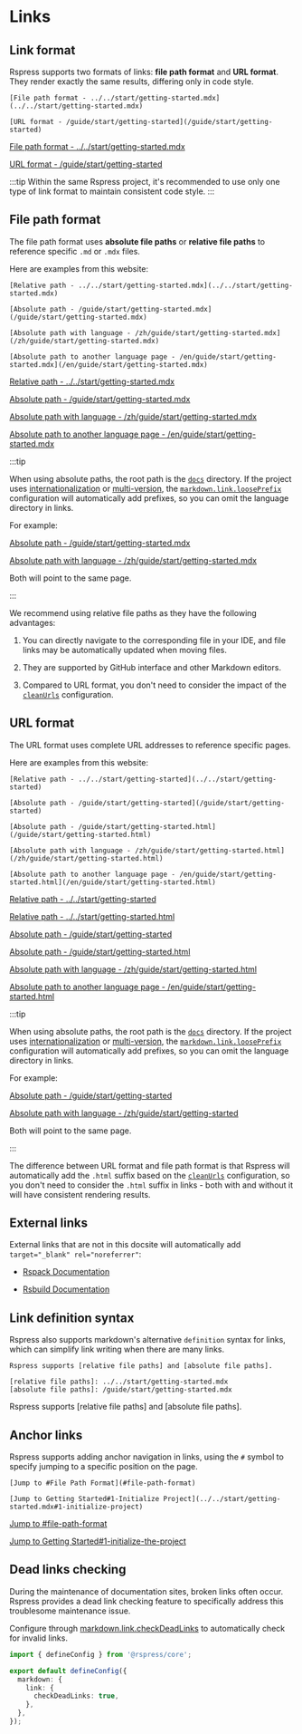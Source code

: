 # Links

## Link format

Rspress supports two formats of links: **file path format** and **URL format**. They render exactly the same results, differing only in code style.


<Tabs>
<Tab label="Syntax">

```mdx
[File path format - ../../start/getting-started.mdx](../../start/getting-started.mdx)

[URL format - /guide/start/getting-started](/guide/start/getting-started)
```

</Tab>

<Tab label="Rendered result">

[File path format - ../../start/getting-started.mdx](../../start/getting-started.mdx)

[URL format - /guide/start/getting-started](/guide/start/getting-started)

</Tab>
</Tabs>

:::tip
Within the same Rspress project, it's recommended to use only one type of link format to maintain consistent code style.
:::

## File path format

The file path format uses **absolute file paths** or **relative file paths** to reference specific `.md` or `.mdx` files.

Here are examples from this website:

<Tabs>
<Tab label="Syntax">

```mdx
[Relative path - ../../start/getting-started.mdx](../../start/getting-started.mdx)

[Absolute path - /guide/start/getting-started.mdx](/guide/start/getting-started.mdx)

[Absolute path with language - /zh/guide/start/getting-started.mdx](/zh/guide/start/getting-started.mdx)

[Absolute path to another language page - /en/guide/start/getting-started.mdx](/en/guide/start/getting-started.mdx)
```

</Tab>

<Tab label="Rendered result">

[Relative path - ../../start/getting-started.mdx](../../start/getting-started.mdx)

[Absolute path - /guide/start/getting-started.mdx](/guide/start/getting-started.mdx)

[Absolute path with language - /zh/guide/start/getting-started.mdx](/zh/guide/start/getting-started.mdx)

[Absolute path to another language page - /en/guide/start/getting-started.mdx](/en/guide/start/getting-started.mdx)

</Tab>
</Tabs>

:::tip

When using absolute paths, the root path is the [`docs`](/api/config/config-basic#root) directory. If the project uses [internationalization](/guide/default-theme/i18n) or [multi-version](/guide/default-theme/multi-version), the [`markdown.link.loosePrefix`](/api/config/config-build#markdownlinklooseprefix) configuration will automatically add prefixes, so you can omit the language directory in links.

For example:

[Absolute path - /guide/start/getting-started.mdx](/guide/start/getting-started.mdx)

[Absolute path with language - /zh/guide/start/getting-started.mdx](/zh/guide/start/getting-started.mdx)

Both will point to the same page.

:::

We recommend using relative file paths as they have the following advantages:

1. You can directly navigate to the corresponding file in your IDE, and file links may be automatically updated when moving files.

2. They are supported by GitHub interface and other Markdown editors.

3. Compared to URL format, you don't need to consider the impact of the [`cleanUrls`](/api/config/config-basic#routecleanurls) configuration.

## URL format

The URL format uses complete URL addresses to reference specific pages.

Here are examples from this website:

<Tabs>
<Tab label="Syntax">

```mdx
[Relative path - ../../start/getting-started](../../start/getting-started)

[Absolute path - /guide/start/getting-started](/guide/start/getting-started)

[Absolute path - /guide/start/getting-started.html](/guide/start/getting-started.html)

[Absolute path with language - /zh/guide/start/getting-started.html](/zh/guide/start/getting-started.html)

[Absolute path to another language page - /en/guide/start/getting-started.html](/en/guide/start/getting-started.html)
```

</Tab>

<Tab label="Rendered result">

[Relative path - ../../start/getting-started](../../start/getting-started)

[Relative path - ../../start/getting-started.html](../../start/getting-started.html)

[Absolute path - /guide/start/getting-started](/guide/start/getting-started)

[Absolute path - /guide/start/getting-started.html](/guide/start/getting-started.html)

[Absolute path with language - /zh/guide/start/getting-started.html](/zh/guide/start/getting-started.html)

[Absolute path to another language page - /en/guide/start/getting-started.html](/en/guide/start/getting-started.html)

</Tab>
</Tabs>

:::tip

When using absolute paths, the root path is the [`docs`](/api/config/config-basic#root) directory. If the project uses [internationalization](/guide/default-theme/i18n) or [multi-version](/guide/default-theme/multi-version), the [`markdown.link.loosePrefix`](/api/config/config-build#markdownlinklooseprefix) configuration will automatically add prefixes, so you can omit the language directory in links.

For example:

[Absolute path - /guide/start/getting-started](/guide/start/getting-started)

[Absolute path with language - /zh/guide/start/getting-started](/zh/guide/start/getting-started)

Both will point to the same page.

:::

The difference between URL format and file path format is that Rspress will automatically add the `.html` suffix based on the [`cleanUrls`](/api/config/config-basic#routecleanurls) configuration, so you don't need to consider the `.html` suffix in links - both with and without it will have consistent rendering results.

## External links

External links that are not in this docsite will automatically add `target="_blank" rel="noreferrer"`:

- [Rspack Documentation](https://rspack.rs/)

- [Rsbuild Documentation](https://rsbuild.rs/)

## Link definition syntax

Rspress also supports markdown's alternative `definition` syntax for links, which can simplify link writing when there are many links.

<Tabs>
<Tab label="Syntax">

```mdx
Rspress supports [relative file paths] and [absolute file paths].

[relative file paths]: ../../start/getting-started.mdx
[absolute file paths]: /guide/start/getting-started.mdx
```

</Tab>

<Tab label="Rendered result">
Rspress supports [relative file paths] and [absolute file paths].

[relative file paths]: ../../start/getting-started.mdx
[absolute file paths]: /guide/start/getting-started.mdx

</Tab>

</Tabs>

## Anchor links

Rspress supports adding anchor navigation in links, using the `#` symbol to specify jumping to a specific position on the page.

<Tabs>
<Tab label="Syntax">

```mdx
[Jump to #File Path Format](#file-path-format)

[Jump to Getting Started#1-Initialize Project](../../start/getting-started.mdx#1-initialize-project)
```

</Tab>
<Tab label="Rendered result">

[Jump to #file-path-format](#file-path-format)

[Jump to Getting Started#1-initialize-the-project](../../start/getting-started.mdx#1-initialize-the-project)

</Tab>
</Tabs>

## Dead links checking

During the maintenance of documentation sites, broken links often occur. Rspress provides a dead link checking feature to specifically address this troublesome maintenance issue.

Configure through [markdown.link.checkDeadLinks](/api/config/config-build#markdownlinkcheckdeadlinks) to automatically check for invalid links.

```ts title="rspress.config.ts"
import { defineConfig } from '@rspress/core';

export default defineConfig({
  markdown: {
    link: {
      checkDeadLinks: true,
    },
  },
});
```

